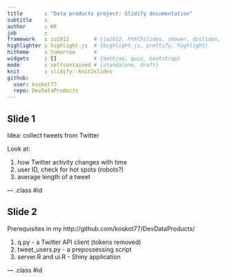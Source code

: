 ```yaml
---
title       : "Data products project: Slidify documentation"
subtitle    : 
author      : KK
job         : 
framework   : io2012        # {io2012, html5slides, shower, dzslides, ...}
highlighter : highlight.js  # {highlight.js, prettify, highlight}
hitheme     : tomorrow      # 
widgets     : []            # {mathjax, quiz, bootstrap}
mode        : selfcontained # {standalone, draft}
knit        : slidify::knit2slides
github:
  user: koskot77
  repo: DevDataProducts
---
```


## Slide 1

Idea: collect tweets from Twitter

Look at:

1. how Twitter activity changes with time
2. user ID, check for hot spots (robots?)
3. average length of a tweet

--- .class #id

## Slide 2

Prerequisites in my http://github.com/koskot77/DevDataProducts/

1. q.py - a Twitter API client (tokens removed)
2. tweet_users.py - a prepossessing script
3. server.R and ui.R - Shiny application

--- .class #id
